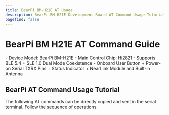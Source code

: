 ```yaml
---
title: BearPi BM-H21E AT Usage
description: BearPi BM-H21E Development Board AT Command Usage Tutorial
pagefind: false
---
```


# BearPi BM H21E AT Command Guide

<Card title="Device Information" icon="information">
  - Device Model: BearPi BM-H21E
  - Main Control Chip: Hi2821
  - Supports BLE 5.4 + SLE 1.0 Dual Mode Coexistence
  - Onboard User Button + Power-on Serial TXRX Pins + Status Indicator + NearLink Module and Built-in Antenna
</Card>

## BearPi AT Command Usage Tutorial

<Aside type="note" title="Tip">The following AT commands can be directly copied and sent in the serial terminal. Follow the sequence of operations.</Aside>
